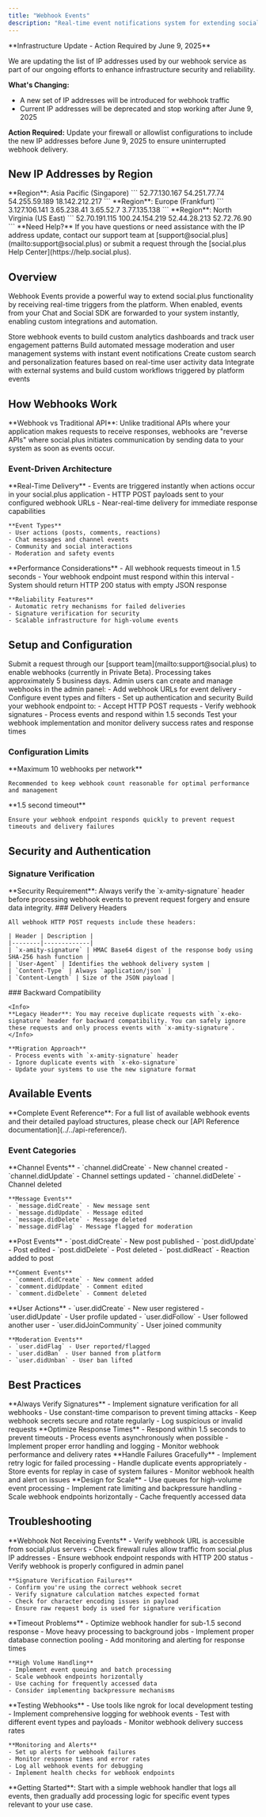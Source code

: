 ```yaml
---
title: "Webhook Events"
description: "Real-time event notifications system for extending social.plus functionality with custom integrations and analytics"
---
```


<Warning>
**Infrastructure Update - Action Required by June 9, 2025**

We are updating the list of IP addresses used by our webhook service as part of our ongoing efforts to enhance infrastructure security and reliability.

**What's Changing:**
- A new set of IP addresses will be introduced for webhook traffic
- Current IP addresses will be deprecated and stop working after June 9, 2025

**Action Required:**
Update your firewall or allowlist configurations to include the new IP addresses before June 9, 2025 to ensure uninterrupted webhook delivery.
</Warning>

## New IP Addresses by Region

<Tabs>
  <Tab title="Singapore">
    **Region**: Asia Pacific (Singapore)
    ```
    52.77.130.167
    54.251.77.74
    54.255.59.189
    18.142.212.217
    ```
  </Tab>
  <Tab title="Europe (Frankfurt)">
    **Region**: Europe (Frankfurt)
    ```
    3.127.106.141
    3.65.238.41
    3.65.52.7
    3.77.135.138
    ```
  </Tab>
  <Tab title="United States">
    **Region**: North Virginia (US East)
    ```
    52.70.191.115
    100.24.154.219
    52.44.28.213
    52.72.76.90
    ```
  </Tab>
</Tabs>

<Info>
**Need Help?** If you have questions or need assistance with the IP address update, contact our support team at [support@social.plus](mailto:support@social.plus) or submit a request through the [social.plus Help Center](https://help.social.plus).
</Info>

## Overview

Webhook Events provide a powerful way to extend social.plus functionality by receiving real-time triggers from the platform. When enabled, events from your Chat and Social SDK are forwarded to your system instantly, enabling custom integrations and automation.

<CardGroup cols={2}>
  <Card title="Real-Time Analytics" icon="chart-line">
    Store webhook events to build custom analytics dashboards and track user engagement patterns
  </Card>
  <Card title="Content Moderation" icon="shield">
    Build automated message moderation and user management systems with instant event notifications
  </Card>
  <Card title="Search & Personalization" icon="magnifying-glass">
    Create custom search and personalization features based on real-time user activity data
  </Card>
  <Card title="Custom Integrations" icon="puzzle-piece">
    Integrate with external systems and build custom workflows triggered by platform events
  </Card>
</CardGroup>

## How Webhooks Work

<Info>
**Webhook vs Traditional API**: Unlike traditional APIs where your application makes requests to receive responses, webhooks are "reverse APIs" where social.plus initiates communication by sending data to your system as soon as events occur.
</Info>

### Event-Driven Architecture

<AccordionGroup>
  <Accordion title="Event Triggers">
    **Real-Time Delivery**
    - Events are triggered instantly when actions occur in your social.plus application
    - HTTP POST payloads sent to your configured webhook URLs
    - Near-real-time delivery for immediate response capabilities

    **Event Types**
    - User actions (posts, comments, reactions)
    - Chat messages and channel events
    - Community and social interactions
    - Moderation and safety events
  </Accordion>
  <Accordion title="Webhook Characteristics">
    **Performance Considerations**
    - All webhook requests timeout in 1.5 seconds
    - Your webhook endpoint must respond within this interval
    - System should return HTTP 200 status with empty JSON response

    **Reliability Features**
    - Automatic retry mechanisms for failed deliveries
    - Signature verification for security
    - Scalable infrastructure for high-volume events
  </Accordion>
</AccordionGroup>

## Setup and Configuration

<Steps>
  <Step title="Enable Webhook Feature">
    Submit a request through our [support team](mailto:support@social.plus) to enable webhooks (currently in Private Beta). Processing takes approximately 5 business days.
  </Step>
  <Step title="Configure Webhook URLs">
    Admin users can create and manage webhooks in the admin panel:
    - Add webhook URLs for event delivery
    - Configure event types and filters
    - Set up authentication and security
  </Step>
  <Step title="Implement Webhook Receiver">
    Build your webhook endpoint to:
    - Accept HTTP POST requests
    - Verify webhook signatures
    - Process events and respond within 1.5 seconds
  </Step>
  <Step title="Test and Monitor">
    Test your webhook implementation and monitor delivery success rates and response times
  </Step>
</Steps>

### Configuration Limits

<CardGroup cols={2}>
  <Card title="Webhook Limit" icon="triangle-exclamation">
    **Maximum 10 webhooks per network**
    
    Recommended to keep webhook count reasonable for optimal performance and management
  </Card>
  <Card title="Response Time" icon="clock">
    **1.5 second timeout**
    
    Ensure your webhook endpoint responds quickly to prevent request timeouts and delivery failures
  </Card>
</CardGroup>

## Security and Authentication

### Signature Verification

<Warning>
**Security Requirement**: Always verify the `x-amity-signature` header before processing webhook events to prevent request forgery and ensure data integrity.
</Warning>

<Tabs>
  <Tab title="Header Details">
    ### Delivery Headers
    
    All webhook HTTP POST requests include these headers:

    | Header | Description |
    |--------|-------------|
    | `x-amity-signature` | HMAC Base64 digest of the response body using SHA-256 hash function |
    | `User-Agent` | Identifies the webhook delivery system |
    | `Content-Type` | Always `application/json` |
    | `Content-Length` | Size of the JSON payload |
  </Tab>

  <Tab title="Legacy Support">
    ### Backward Compatibility
    
    <Info>
    **Legacy Header**: You may receive duplicate requests with `x-eko-signature` header for backward compatibility. You can safely ignore these requests and only process events with `x-amity-signature`.
    </Info>
    
    **Migration Approach**
    - Process events with `x-amity-signature` header
    - Ignore duplicate events with `x-eko-signature`
    - Update your systems to use the new signature format
  </Tab>
</Tabs>

## Available Events

<Info>
**Complete Event Reference**: For a full list of available webhook events and their detailed payload structures, please check our [API Reference documentation](../../api-reference/).
</Info>

### Event Categories

<AccordionGroup>
  <Accordion title="Chat Events">
    **Channel Events**
    - `channel.didCreate` - New channel created
    - `channel.didUpdate` - Channel settings updated
    - `channel.didDelete` - Channel deleted

    **Message Events**
    - `message.didCreate` - New message sent
    - `message.didUpdate` - Message edited
    - `message.didDelete` - Message deleted
    - `message.didFlag` - Message flagged for moderation
  </Accordion>
  <Accordion title="Social Events">
    **Post Events**
    - `post.didCreate` - New post published
    - `post.didUpdate` - Post edited
    - `post.didDelete` - Post deleted
    - `post.didReact` - Reaction added to post

    **Comment Events**
    - `comment.didCreate` - New comment added
    - `comment.didUpdate` - Comment edited
    - `comment.didDelete` - Comment deleted
  </Accordion>
  <Accordion title="User Events">
    **User Actions**
    - `user.didCreate` - New user registered
    - `user.didUpdate` - User profile updated
    - `user.didFollow` - User followed another user
    - `user.didJoinCommunity` - User joined community

    **Moderation Events**
    - `user.didFlag` - User reported/flagged
    - `user.didBan` - User banned from platform
    - `user.didUnban` - User ban lifted
  </Accordion>
</AccordionGroup>

## Best Practices

<CardGroup cols={2}>
  <Card title="Security" icon="shield">
    **Always Verify Signatures**
    - Implement signature verification for all webhooks
    - Use constant-time comparison to prevent timing attacks
    - Keep webhook secrets secure and rotate regularly
    - Log suspicious or invalid requests
  </Card>
  <Card title="Performance" icon="bolt">
    **Optimize Response Times**
    - Respond within 1.5 seconds to prevent timeouts
    - Process events asynchronously when possible
    - Implement proper error handling and logging
    - Monitor webhook performance and delivery rates
  </Card>
  <Card title="Reliability" icon="check">
    **Handle Failures Gracefully**
    - Implement retry logic for failed processing
    - Handle duplicate events appropriately
    - Store events for replay in case of system failures
    - Monitor webhook health and alert on issues
  </Card>
  <Card title="Scalability" icon="seedling">
    **Design for Scale**
    - Use queues for high-volume event processing
    - Implement rate limiting and backpressure handling
    - Scale webhook endpoints horizontally
    - Cache frequently accessed data
  </Card>
</CardGroup>

## Troubleshooting

<AccordionGroup>
  <Accordion title="Common Issues">
    **Webhook Not Receiving Events**
    - Verify webhook URL is accessible from social.plus servers
    - Check firewall rules allow traffic from social.plus IP addresses
    - Ensure webhook endpoint responds with HTTP 200 status
    - Verify webhook is properly configured in admin panel

    **Signature Verification Failures**
    - Confirm you're using the correct webhook secret
    - Verify signature calculation matches expected format
    - Check for character encoding issues in payload
    - Ensure raw request body is used for signature verification
  </Accordion>
  <Accordion title="Performance Issues">
    **Timeout Problems**
    - Optimize webhook handler for sub-1.5 second response
    - Move heavy processing to background jobs
    - Implement proper database connection pooling
    - Add monitoring and alerting for response times

    **High Volume Handling**
    - Implement event queuing and batch processing
    - Scale webhook endpoints horizontally
    - Use caching for frequently accessed data
    - Consider implementing backpressure mechanisms
  </Accordion>
  <Accordion title="Debugging Tips">
    **Testing Webhooks**
    - Use tools like ngrok for local development testing
    - Implement comprehensive logging for webhook events
    - Test with different event types and payloads
    - Monitor webhook delivery success rates

    **Monitoring and Alerts**
    - Set up alerts for webhook failures
    - Monitor response times and error rates
    - Log all webhook events for debugging
    - Implement health checks for webhook endpoints
  </Accordion>
</AccordionGroup>

<Tip>
**Getting Started**: Start with a simple webhook handler that logs all events, then gradually add processing logic for specific event types relevant to your use case.
</Tip>
